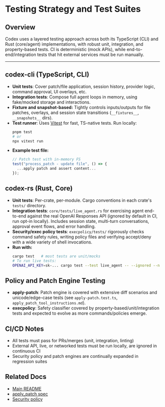 # Testing Strategy and Test Suites

## Overview
Codex uses a layered testing approach across both its TypeScript (CLI) and Rust (core/agent) implementations, with robust unit, integration, and property-based tests. CI is deterministic (mock APIs), while end-to-end/integration tests that hit external services must be run manually.

---

## codex-cli (TypeScript, CLI)
- **Unit tests**: Cover patch/file application, session history, provider logic, command approval, UI overlays, etc.
- **Integration tests**: Compose full agent loops in memory, using fake/mocked storage and interactions.
- **Fixture and snapshot-based:** Tightly controls inputs/outputs for file patches, overlays, and session state transitions (`__fixtures__`, `__snapshots__` dirs).
- **Test runner**: Uses [Vitest](https://vitest.dev/) for fast, TS-native tests. Run locally:
  ```sh
  pnpm test
  # or
  npx vitest run
  ```
- **Example test file:**
  ```ts
  // Patch test with in-memory FS
  test("process_patch - update file", () => {
    ...apply patch and assert content...
  });
  ```

## codex-rs (Rust, Core)
- **Unit tests**: Per-crate, per-module. Cargo conventions in each crate's `tests/` directory.
- **Integration tests**: `core/tests/live_agent.rs` for exercising agent end-to-end against the real OpenAI Responses API (ignored by default in CI, run opt-in locally). Includes session state, multi-turn conversations, approval event flows, and error handling.
- **Security/exec policy tests**: `execpolicy/tests/` rigorously checks command safety rules, writing policy files and verifying accept/deny with a wide variety of shell invocations.
- **Run with:**
  ```sh
  cargo test   # most tests are unit/mocks
  # To run live tests:
  OPENAI_API_KEY=sk-... cargo test --test live_agent -- --ignored --nocapture
  ```

## Policy and Patch Engine Testing
- **apply-patch**: Patch engine is covered with extensive diff scenarios and unicode/edge-case tests (see `apply-patch.test.ts`, `apply_patch_tool_instructions.md`).
- **execpolicy**: Safety classifier covered by property-based/unit/integration tests and expected to evolve as more commands/policies emerge.

## CI/CD Notes
- All tests must pass for PRs/merges (unit, integration, linting)
- External API, live, or networked tests must be run locally, are ignored in continuous CI
- Security policy and patch engines are continually expanded in regression suites

## Related Docs
- [Main README](../README.md)
- [apply_patch spec](../codex-rs/apply-patch/apply_patch_tool_instructions.md)
- [Security policy](../codex-rs/execpolicy/README.md)
